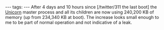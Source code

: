 ---
tags:
---
After 4 days and 10 hours since [/twitter/311 the last boot] the [[Unicorn]] master process and all its children are now using 240,200 KB of memory (up from 234,340 KB at boot). The increase looks small enough to me to be part of normal operation and not indicative of a leak.
